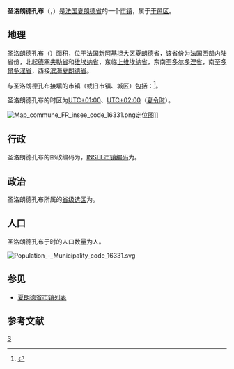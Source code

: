 {{FNC4}}
{{noteTA|G1=法国地名}}
{{Infobox French commune}}
'''圣洛朗德孔布'''（{{lang-fr|Saint-Laurent-des-Combes}}，{{IPA-fr|sɛ̃ loʁɑ̃ de kɔ̃b}}）是[[法国|法国]][[夏朗德省|夏朗德省]]的一个[[市镇_(法国)|市镇]]，属于[[干邑区|干邑区]]。

== 地理 ==
圣洛朗德孔布（{{wikidata|property|linked|P625}}）面积{{wikidata|properties|P2046}}，位于法国[[新阿基坦大区|新阿基坦大区]][[夏朗德省|夏朗德省]]，该省份为法国西部内陆省份，北起[[德塞夫勒省|德塞夫勒省]]和[[维埃纳省|维埃纳省]]，东临[[上维埃纳省|上维埃纳省]]，东南至[[多尔多涅省|多尔多涅省]]，南至[[多爾多涅省|多爾多涅省]]，西接[[滨海夏朗德省|滨海夏朗德省]]。

与圣洛朗德孔布接壤的市镇（或旧市镇、城区）包括：{{Wikidata|properties|linked|P47}}<ref name="geo">{{Cite web|url=https://www.geoportail.gouv.fr/carte|title=Carte|accessdate=2020-03-22|author=Géoportail|language=fr|publisher=Géoportail|archive-date=2017-01-29|archive-url=https://web.archive.org/web/20170129154129/https://www.geoportail.gouv.fr/carte/|dead-url=no}}</ref>。

圣洛朗德孔布的时区为[[UTC+01:00|UTC+01:00]]、[[UTC+02:00|UTC+02:00]]（[[夏时制|夏令时]]）。

[[File:Map_commune_FR_insee_code_16331.png|thumb]]定位图]]{{Clear|left}}
== 行政 ==
圣洛朗德孔布的邮政编码为{{wikidata|properties|P281}}，[[法国国家统计与经济研究所|INSEE市镇编码]]为{{wikidata|properties|P374}}。

== 政治 ==
圣洛朗德孔布所属的[[縣_(法國)|省级选区]]为{{WikidataLink|{{wikidata|properties|raw|best||P7938}}}}。

== 人口 ==
圣洛朗德孔布于{{wikidata|qualifier|P1082|P585}}时的人口数量为{{wikidata|property|raw|P1082}}人。

[[File:Population_-_Municipality_code_16331.svg|thumb]]{{Clear|left}}
== 参见 ==
* [[夏朗德省市镇列表|夏朗德省市镇列表]]

== 参考文献 ==
{{reflist}}

{{夏朗德省市鎮}}
[[Category:夏朗德省市镇|S]]